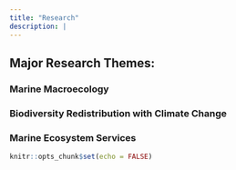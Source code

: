 ```yaml
---
title: "Research"
description: |
---
```


## Major Research Themes:

### Marine Macroecology

### Biodiversity Redistribution with Climate Change

### Marine Ecosystem Services 

```r
knitr::opts_chunk$set(echo = FALSE)



```

